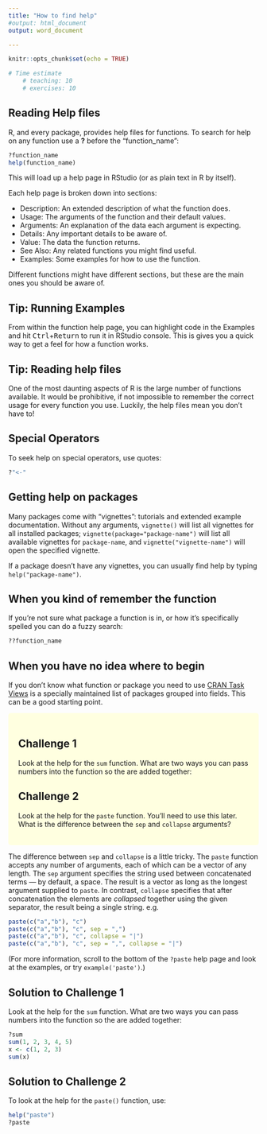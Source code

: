 ```yaml
---
title: "How to find help"
#output: html_document
output: word_document

---
```


```r
knitr::opts_chunk$set(echo = TRUE)

# Time estimate 
    # teaching: 10
    # exercises: 10
```


## Reading Help files

R, and every package, provides help files for functions. To search for help on any function use a **?** before the "function_name":

```r
?function_name
help(function_name)
```

This will load up a help page in RStudio (or as plain text in R by itself).

Each help page is broken down into sections:

 - Description: An extended description of what the function does.
 - Usage: The arguments of the function and their default values.
 - Arguments: An explanation of the data each argument is expecting.
 - Details: Any important details to be aware of.
 - Value: The data the function returns.
 - See Also: Any related functions you might find useful.
 - Examples: Some examples for how to use the function.

Different functions might have different sections, but these are the main ones you should be aware of.

## Tip: Running Examples

From within the function help page, you can highlight code in the 
Examples and hit <kbd>Ctrl</kbd>+<kbd>Return</kbd> to run it in 
RStudio console. This is gives you a quick way to get a feel for
how a function works.

## Tip: Reading help files

One of the most daunting aspects of R is the large number of functions
available. It would be prohibitive, if not impossible to remember the
correct usage for every function you use. Luckily, the help files
mean you don't have to!


## Special Operators

To seek help on special operators, use quotes:

```r
?"<-"
```

## Getting help on packages

Many packages come with "vignettes": tutorials and extended example documentation.
Without any arguments, `vignette()` will list all vignettes for all installed packages;
`vignette(package="package-name")` will list all available vignettes for
`package-name`, and `vignette("vignette-name")` will open the specified vignette.

If a package doesn't have any vignettes, you can usually find help by typing
`help("package-name")`.

## When you kind of remember the function

If you're not sure what package a function is in, or how it's specifically spelled you can do a fuzzy search:

```r
??function_name
```

## When you have no idea where to begin

If you don't know what function or package you need to use
[CRAN Task Views](http://cran.at.r-project.org/web/views)
is a specially maintained list of packages grouped into
fields. This can be a good starting point.


<style>
div.green{ background-color:#FFFFE0; border-radius: 5px; padding: 20px;}
</style>
<div class = "green">

## Challenge 1

Look at the help for the `sum` function. What are two ways you can pass numbers 
into the function so the are added together:

## Challenge 2
Look at the help for the `paste` function. You'll need to use this later.
What is the difference between the `sep` and `collapse` arguments?

</div>

The difference between `sep` and `collapse` is a little
tricky. The `paste` function accepts any number of arguments, each of which
can be a vector of any length. The `sep` argument specifies the string
used between concatenated terms — by default, a space. The result is a
vector as long as the longest argument supplied to `paste`. In contrast,
`collapse` specifies that after concatenation the elements are *collapsed*
together using the given separator, the result being a single string.
e.g. 
```r
paste(c("a","b"), "c")
paste(c("a","b"), "c", sep = ",")
paste(c("a","b"), "c", collapse = "|")
paste(c("a","b"), "c", sep = ",", collapse = "|")
```
(For more information,
scroll to the bottom of the `?paste` help page and look at the
examples, or try `example('paste')`.)


## Solution to Challenge 1
Look at the help for the `sum` function. What are two ways you can pass numbers 
into the function so the are added together:

```r
?sum
sum(1, 2, 3, 4, 5)
x <- c(1, 2, 3)
sum(x)

```

## Solution to Challenge 2

To look at the help for the `paste()` function, use:
```r
help("paste")
?paste

```
